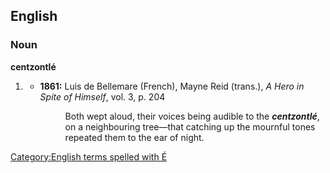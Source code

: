 ==English==

===Noun===
'''centzontlé'''

# {{context|very|_|rare|lang=en}} {{alternative spelling of|centzontle|lang=en}}
#* '''1861:''' Luis de Bellemare (French), Mayne Reid (trans.), ''A Hero in Spite of Himself'', vol. 3, p. 204
#*: Both wept aloud, their voices being audible to the '''''centzontlé''''', on a neighbouring tree—that catching up the mournful tones repeated them to the ear of night.

[[Category:English terms spelled with É]]